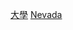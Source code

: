 {{Commons cat|Universities and colleges in Nevada}}
[[Category:內華達州教育|大學]]
[[Category:美國各州大學|Nevada]]